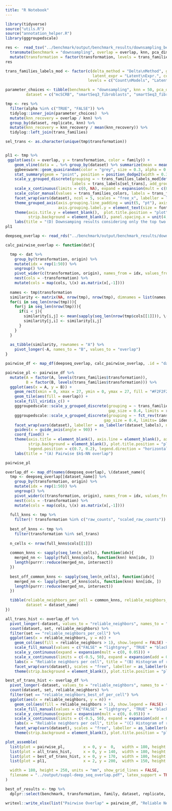 ```yaml
---
title: "R Notebook"
---
```




```r
library(tidyverse)
source("utils.R")
source("annotation_helper.R")
library(gggroupedscale)
```

```r
res <-  read_tsv("../benchmark/output/benchmark_results/downsampling_best_of_results.tsv") %>% 
  transmute(benchmark = "downsampling", overlap = overlap, knn, pca_dim, alpha = as.character(alpha), transformation, dataset, replicate = seed, cputime_sec = full_cputime_sec, elapsed_sec = full_elapsed_sec)%>%
  mutate(transformation = factor(transformation, levels = trans_families$transformation))
res
```

```r
trans_families_labels_mod <- factor(c(delta_method = "Delta\nMethod", glm_residual = "GLM\nResiduals", 
                                      latent_expr = "Latent\nExpr.", count_model = "Count\nModels"),
                                    levels = c("Count\nModels", "Latent\nExpr.", "GLM\nResiduals", "Delta\nMethod"))
```

```r
parameter_choices <- tibble(benchmark = "downsampling", knn = 50, pca_dim = c(10, 10, 10, 10, 50),
         dataset = c("mcSCRB", "smartSeq3_fibroblasts", "smartSeq3_fibroblasts_alt", "smartSeq3_hek", "smartSeq3_siRNA_knockdown"))
```

```r
tmp <- res %>%
  filter(alpha %in% c("TRUE", "FALSE")) %>%
  tidylog::inner_join(parameter_choices)  %>%
  mutate(knn_recovery = overlap / knn) %>%
  group_by(dataset, replicate, knn) %>%
  mutate(knn_recovery = knn_recovery / mean(knn_recovery)) %>%
  tidylog::left_join(trans_families) 

sel_trans <- as.character(unique(tmp$transformation))


pl1 <- tmp %>%
 ggplot(aes(x = overlap, y = transformation, color = family)) +
    geom_vline(data = . %>% group_by(dataset) %>% summarize(mean = mean(overlap)), aes(xintercept = mean), size = 0.3, linetype = 2) +
    ggbeeswarm::geom_quasirandom(color = "grey", size = 0.3, alpha = 0.8, groupOnX = FALSE) +
    stat_summary(geom = "point", position = position_dodge2(width = 0.3), fun.data = mean_cl_boot) +
    scale_y_grouped_discrete(grouping = ~ trans_families_labels_mod[deframe(trans_families)[.x]], gap_size = 0.8, limits = rev,
                             labels = trans_labels[sel_trans], add_group_label = TRUE, guide = guide_grouped_axis()) +
    scale_x_continuous(limits = c(0, NA), expand = expansion(mult = c(0, 0.2))) +
    scale_color_manual(values = trans_families_colors, labels = trans_families_labels, guide = "none") +
    facet_wrap(vars(dataset), ncol = 5, scales = "free_x", labeller = labeller(dataset = dataset_labels)) +
    theme_grouped_axis(axis.grouping.line_padding = unit(5, "pt"), axis.grouping.line_height = unit(10, "pt"),
                       axis.grouping.label.y = element_text(size = font_size_small, angle = 90)) +
    theme(axis.title.y = element_blank(),  plot.title.position = "plot", axis.text.x = element_text(size = font_size_tiny),
          strip.background = element_blank(), panel.spacing.x = unit(4, "mm")) +
    labs(title = "(D) Downsamping results considering only the top two transformations per approach")
pl1

```

```r
deepseq_overlap <- read_rds("../benchmark/output/benchmark_results/downsampling_deepseq_overlap.RDS")
```



```r
calc_pairwise_overlap <- function(dat){

  tmp <- dat %>%
    group_by(transformation, origin) %>%
    mutate(idx = rep(1:50)) %>%
    ungroup() %>%
    pivot_wider(c(transformation, origin), names_from = idx, values_from = neighbor, names_prefix = "neighbor_") %>%
    nest(cols = -transformation) %>%
    mutate(cols = map(cols, \(x) as.matrix(x[,-1])))
  
  names <- tmp$transformation
  similarity <- matrix(NA, nrow(tmp), nrow(tmp), dimnames = list(names, names))
  for(i in seq_len(nrow(tmp))){
    for(j in seq_len(nrow(tmp))){
      if(i < j){
        similarity[i,j] <- mean(sapply(seq_len(nrow(tmp$cols[[1]])), \(idx) length(intersect(tmp$cols[[i]][idx,], tmp$cols[[j]][idx,]))))
        similarity[j,i] <- similarity[i,j]
      }
    }
  }
  
  as_tibble(similarity, rownames = "A") %>%
    pivot_longer(-A, names_to = "B", values_to = "overlap")
}

pairwise_df <- map_df(deepseq_overlap, calc_pairwise_overlap, .id = "dataset")

```


```r
pairwise_pl <- pairwise_df %>%
  mutate(A = factor(A, levels(trans_families$transformation)),
         B = factor(B, levels(trans_families$transformation))) %>%
  ggplot(aes(x = A, y = B)) +
    geom_rect(xmin = 0, xmax = 27, ymin = 0, ymax = 27, fill = "#F2F2F2") +
    geom_tile(aes(fill = overlap)) +
    scale_fill_viridis_c() +
    gggroupedscale::scale_y_grouped_discrete(grouping = ~ trans_families_labels[deframe(trans_families)[.x]],
                                             gap_size = 0.4, limits = rev, labels = trans_labels, expand = expansion(add = 0)) +
    gggroupedscale::scale_x_grouped_discrete(grouping = ~ fct_rev(trans_families_labels[deframe(trans_families)[.x]]),
                                           gap_size = 0.4, limits= identity, labels = trans_labels, expand = expansion(add = 0)) +
    facet_wrap(vars(dataset), labeller = as_labeller(dataset_labels), nrow = 2) +
    guides(x = guide_axis(angle = 90)) +
    coord_fixed() +
    theme(axis.title = element_blank(), axis.line = element_blank(), axis.ticks = element_blank(),
          strip.background = element_blank(), plot.title.position = "plot", 
          legend.position = c(0.7, 0.2), legend.direction = "horizontal") +
    labs(title = "(A) Pairwise $k$-NN overlap")

pairwise_pl
```


```r
overlap_df <- map_df(names(deepseq_overlap), \(dataset_name){
  tmp <- deepseq_overlap[[dataset_name]] %>%
    group_by(transformation, origin) %>%
    mutate(idx = rep(1:50)) %>%
    ungroup() %>%
    pivot_wider(c(transformation, origin), names_from = idx, values_from = neighbor, names_prefix = "neighbor_") %>%
    nest(cols = -transformation) %>%
    mutate(cols = map(cols, \(x) as.matrix(x[,-1])))
  
  full_knns <- tmp %>%
    filter(! transformation %in% c("raw_counts", "scaled_raw_counts")) 
  
  best_of_knns <- tmp %>%
    filter(transformation %in% sel_trans) 
  
  n_cells <- nrow(full_knns$cols[[1]])
  
  common_knns <- sapply(seq_len(n_cells), function(idx){
    merged_nn <- lapply(full_knns$cols, function(knn) knn[idx, ])
    length(purrr::reduce(merged_nn, intersect))
  })
  
  best_off_common_knns <- sapply(seq_len(n_cells), function(idx){
    merged_nn <- lapply(best_of_knns$cols, function(knn) knn[idx, ])
    length(purrr::reduce(merged_nn, intersect))
  })

  tibble(reliable_neighbors_per_cell = common_knns, reliable_neighbors_best_of_per_cell = best_off_common_knns,
         dataset = dataset_name)
})
```




```r
all_trans_hist <- overlap_df %>%
  pivot_longer(-dataset, values_to = "reliable_neighbors", names_to = "set") %>%
  count(dataset, set, reliable_neighbors) %>%
  filter(set == "reliable_neighbors_per_cell") %>%
  ggplot(aes(x = reliable_neighbors, y = n)) +
    geom_col(aes(fill = reliable_neighbors > 1), show.legend = FALSE) +
    scale_fill_manual(values = c("FALSE" = "lightgrey", "TRUE" = "black")) +
    scale_y_continuous(expand = expansion(mult = c(0, 0.05))) +
    scale_x_continuous(limits = c(-0.5, 50), expand = expansion(add = 0)) +
    labs(x = "Reliable neighbors per cell", title = "(B) Histogram of reliable nearest neighbors per cell considering all transformations") +
    facet_wrap(vars(dataset), scales = "free", labeller = as_labeller(dataset_labels), nrow = 1) +
    theme(strip.background = element_blank(), plot.title.position = "plot") 

best_of_trans_hist <- overlap_df %>%
  pivot_longer(-dataset, values_to = "reliable_neighbors", names_to = "set") %>%
  count(dataset, set, reliable_neighbors) %>%
  filter(set == "reliable_neighbors_best_of_per_cell") %>%
  ggplot(aes(x = reliable_neighbors, y = n)) +
    geom_col(aes(fill = reliable_neighbors > 1), show.legend = FALSE) +
    scale_fill_manual(values = c("FALSE" = "lightgrey", "TRUE" = "black")) +
    scale_y_continuous(expand = expansion(mult = c(0, 0.05))) +
    scale_x_continuous(limits = c(-0.5, 50), expand = expansion(add = 0)) +
    labs(x = "Reliable neighbors per cell", title = "(C) Histogram of reliable nearest neighbors per cell considering only the top two transformations per approach") +
    facet_wrap(vars(dataset), scales = "free", labeller = as_labeller(dataset_labels), nrow = 1) +
    theme(strip.background = element_blank(), plot.title.position = "plot") 
```


```r
plot_assemble(
  list(plot = pairwise_pl,        x = 0, y =  0,   width = 180, height = 140),
  list(plot = all_trans_hist,     x = 0, y = 140,  width = 180, height = 30),
  list(plot = best_of_trans_hist, x = 0, y = 170,  width = 180, height = 30),
  list(plot = pl1,                x = 2, y = 200,  width = 150, height = 50),

  width = 180, height = 250, units = "mm", show_grid_lines = FALSE,
  filename = "../output/suppl-deep_seq_overlap.pdf", latex_support = TRUE
)
```


```r
best_of_results <- tmp %>%
  dplyr::select(benchmark, transformation, family, dataset, replicate, pca_dim, knn, overlap, knn_recovery) 

writexl::write_xlsx(list("Pairwise Overlap" = pairwise_df, "Reliable Nearest Neighbors" = overlap_df, "Best-of Results" = best_of_results), path = "../output/suppl-deep_seq_overlap_source_data.xlsx")
```


